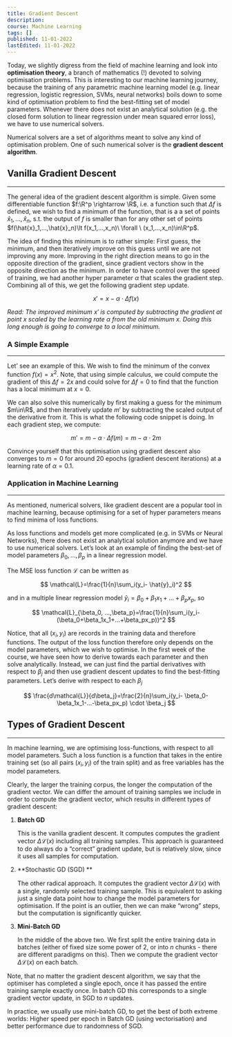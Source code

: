 ```yaml
---
title: Gradient Descent
description:
course: Machine Learning
tags: []
published: 11-01-2022
lastEdited: 11-01-2022
---
```


Today, we slightly digress from the field of machine learning and look into **optimisation theory**, a branch of mathematics (!) devoted to solving
optimisation problems. This is interesting to our machine learning journey, because the training of any parametric machine learning model (e.g. linear
regression, logistic regression, SVMs, neural networks) boils down to some kind of optimisation problem to find the best-fitting set of model
parameters. Whenever there does not exist an analytical solution (e.g. the closed form solution to linear regression under mean squared error loss),
we have to use numerical solvers.

Numerical solvers are a set of algorithms meant to solve any kind of optimisation problem. One of such numerical solver is the **gradient descent
algorithm**.

## Vanilla Gradient Descent

---

The general idea of the gradient descent algorithm is simple. Given some differentiable function $f:\R^p \rightarrow \R$, i.e. a function such that
$\Delta f$ is defined, we wish to find a minimum of the function, that is a a set of points $\hat{x}_1,...,\hat{x}_n$, s.t. the output of $f$ is
smaller than for any other set of points $f(\hat{x}_1,...,\hat{x}_n)\lt f(x_1,...,x_n)\ \forall \ (x_1,...,x_n)\in\R^p$.

The idea of finding this minimum is to rather simple: First guess, the minimum, and then iteratively improve on this guess until we are not improving
any more. Improving in the right direction means to go in the opposite direction of the gradient, since gradient vectors show in the opposite
direction as the minimum. In order to have control over the speed of training, we had another hyper parameter $\alpha$ that scales the gradient step.
Combining all of this, we get the following gradient step update.

$$
x'=x-\alpha\cdot \Delta f(x)
$$

_Read: The improved minimum $x'$ is computed by subtracting the gradient at point $x$ scaled by the learning rate $\alpha$ from the old minimum $x$.
Doing this long enough is going to converge to a local minimum._

### A Simple Example

---

Let’ see an example of this. We wish to find the minimum of the convex function $f(x)=x^2$. Note, that using simple calculus, we could compute the
gradient of this $\Delta f=2x$ and could solve for $\Delta f=0$ to find that the function has a local minimum at $x=0$.

We can also solve this numerically by first making a guess for the minimum $m\in\R$, and then iteratively update $m'$ by subtracting the scaled output
of the derivative from it. This is what the following code snippet is doing. In each gradient step, we compute:

$$
m'=m-\alpha\cdot\Delta f(m)=m-\alpha \cdot 2m
$$

Convince yourself that this optimisation using gradient descent also converges to $m=0$ for around 20 epochs (gradient descent iterations) at a
learning rate of $\alpha = 0.1$.

### Application in Machine Learning

---

As mentioned, numerical solvers, like gradient descent are a popular tool in machine learning, because optimising for a set of hyper parameters means
to find minima of loss functions.

As loss functions and models get more complicated (e.g. in SVMs or Neural Networks), there does not exist an analytical solution anymore and we have
to use numerical solvers. Let’s look at an example of finding the best-set of model parameters $\beta_0, ..., \beta_p$ in a linear regression model.

The MSE loss function $\mathcal{L}$ can be written as

$$
\mathcal{L}=\frac{1}{n}\sum_i(y_i- \hat{y}_i)^2
$$

and in a multiple linear regression model $\hat{y}_i=\beta_0+\beta_1x_1+...+\beta_px_p$, so

$$
\mathcal{L}_{\beta_0, ...,\beta_p}=\frac{1}{n}\sum_i(y_i- (\beta_0+\beta_1x_1+...+\beta_px_p))^2
$$

Notice, that all $(x_i,y_i)$ are records in the training data and therefore functions. The output of the loss function therefore only depends on the
model parameters, which we wish to optimise. In the first week of the course, we have seen how to derive towards each parameter and then solve
analytically. Instead, we can just find the partial derivatives with respect to $\beta_j$ and then use gradient descent updates to find the
best-fitting parameters. Let’s derive with respect to each $\beta_j$

$$
\frac{d\mathcal{L}}{d\beta_j}=\frac{2}{n}\sum_i(y_i- \beta_0-\beta_1x_1-...-\beta_px_p) \cdot \beta_j
$$

## Types of Gradient Descent

---

In machine learning, we are optimising loss-functions, with respect to all model parameters. Such a loss function is a function that takes in the
entire training set (so all pairs $(x_i, y_i)$ of the train split) and as free variables has the model parameters.

Clearly, the larger the training corpus, the longer the computation of the gradient vector. We can differ the amount of training samples we include in
order to compute the gradient vector, which results in different types of gradient descent:

1. **Batch GD**

   This is the vanilla gradient descent. It computes computes the gradient vector $\Delta \mathcal{L}(x)$ including all training samples. This
   approach is guaranteed to do always do a “correct” gradient update, but is relatively slow, since it uses all samples for computation.

2. **Stochastic GD (SGD) **

   The other radical approach. It computes the gradient vector $\Delta \mathcal{L}(x)$ with a single, randomly selected training sample. This is
   equivalent to asking just a single data point how to change the model parameters for optimisation. If the point is an outlier, then we can make
   “wrong” steps, but the computation is significantly quicker.

3. **Mini-Batch GD**

   In the middle of the above two. We first split the entire training data in batches (either of fixed size some power of 2, or into $n$ chunks -
   there are different paradigms on this). Then we compute the gradient vector $\Delta \mathcal{L}(x)$ on each batch.

Note, that no matter the gradient descent algorithm, we say that the optimiser has completed a single epoch, once it has passed the entire training
sample exactly once. In batch GD this corresponds to a single gradient vector update, in SGD to $n$ updates.

In practice, we usually use mini-batch GD, to get the best of both extreme worlds: Higher speed per epoch in Batch GD (using vectorisation) and better
performance due to randomness of SGD.
